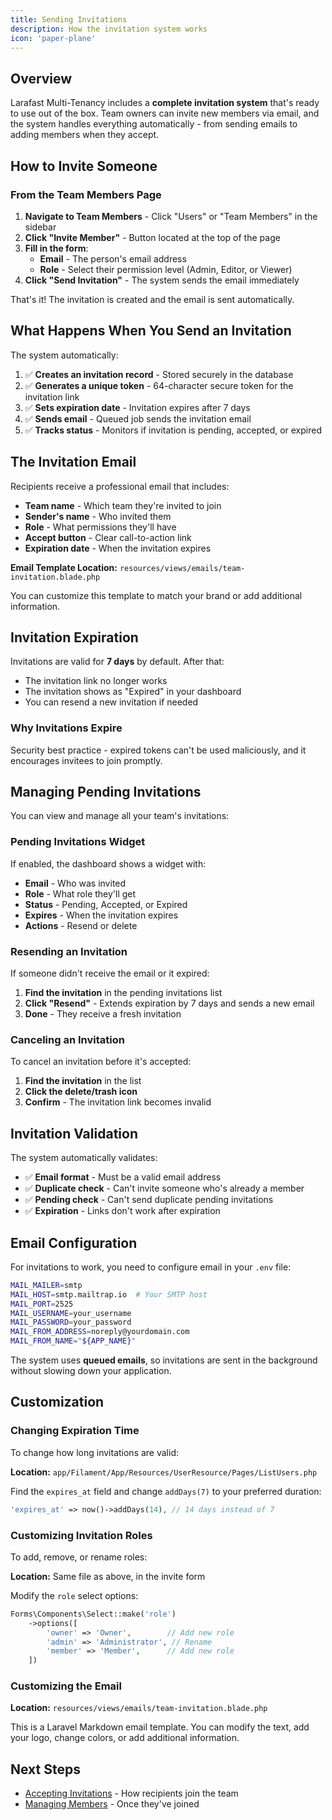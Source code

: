 ```yaml
---
title: Sending Invitations
description: How the invitation system works
icon: 'paper-plane'
---
```


## Overview

Larafast Multi-Tenancy includes a **complete invitation system** that's ready to use out of the box. Team owners can invite new members via email, and the system handles everything automatically - from sending emails to adding members when they accept.

## How to Invite Someone

### From the Team Members Page

1. **Navigate to Team Members** - Click "Users" or "Team Members" in the sidebar
2. **Click "Invite Member"** - Button located at the top of the page
3. **Fill in the form**:
   - **Email** - The person's email address
   - **Role** - Select their permission level (Admin, Editor, or Viewer)
4. **Click "Send Invitation"** - The system sends the email immediately

That's it! The invitation is created and the email is sent automatically.

## What Happens When You Send an Invitation

The system automatically:

1. ✅ **Creates an invitation record** - Stored securely in the database
2. ✅ **Generates a unique token** - 64-character secure token for the invitation link
3. ✅ **Sets expiration date** - Invitation expires after 7 days
4. ✅ **Sends email** - Queued job sends the invitation email
5. ✅ **Tracks status** - Monitors if invitation is pending, accepted, or expired

## The Invitation Email

Recipients receive a professional email that includes:

- **Team name** - Which team they're invited to join
- **Sender's name** - Who invited them
- **Role** - What permissions they'll have
- **Accept button** - Clear call-to-action link
- **Expiration date** - When the invitation expires

**Email Template Location:** `resources/views/emails/team-invitation.blade.php`

You can customize this template to match your brand or add additional information.

## Invitation Expiration

Invitations are valid for **7 days** by default. After that:
- The invitation link no longer works
- The invitation shows as "Expired" in your dashboard
- You can resend a new invitation if needed

### Why Invitations Expire

Security best practice - expired tokens can't be used maliciously, and it encourages invitees to join promptly.

## Managing Pending Invitations

You can view and manage all your team's invitations:

### Pending Invitations Widget

If enabled, the dashboard shows a widget with:
- **Email** - Who was invited
- **Role** - What role they'll get
- **Status** - Pending, Accepted, or Expired
- **Expires** - When the invitation expires
- **Actions** - Resend or delete

### Resending an Invitation

If someone didn't receive the email or it expired:

1. **Find the invitation** in the pending invitations list
2. **Click "Resend"** - Extends expiration by 7 days and sends a new email
3. **Done** - They receive a fresh invitation

### Canceling an Invitation

To cancel an invitation before it's accepted:

1. **Find the invitation** in the list
2. **Click the delete/trash icon**
3. **Confirm** - The invitation link becomes invalid

## Invitation Validation

The system automatically validates:
- ✅ **Email format** - Must be a valid email address
- ✅ **Duplicate check** - Can't invite someone who's already a member
- ✅ **Pending check** - Can't send duplicate pending invitations
- ✅ **Expiration** - Links don't work after expiration

## Email Configuration

For invitations to work, you need to configure email in your `.env` file:

```bash
MAIL_MAILER=smtp
MAIL_HOST=smtp.mailtrap.io  # Your SMTP host
MAIL_PORT=2525
MAIL_USERNAME=your_username
MAIL_PASSWORD=your_password
MAIL_FROM_ADDRESS=noreply@yourdomain.com
MAIL_FROM_NAME="${APP_NAME}"
```

The system uses **queued emails**, so invitations are sent in the background without slowing down your application.

## Customization

### Changing Expiration Time

To change how long invitations are valid:

**Location:** `app/Filament/App/Resources/UserResource/Pages/ListUsers.php`

Find the `expires_at` field and change `addDays(7)` to your preferred duration:
```php
'expires_at' => now()->addDays(14), // 14 days instead of 7
```

### Customizing Invitation Roles

To add, remove, or rename roles:

**Location:** Same file as above, in the invite form

Modify the `role` select options:
```php
Forms\Components\Select::make('role')
    ->options([
        'owner' => 'Owner',        // Add new role
        'admin' => 'Administrator', // Rename
        'member' => 'Member',      // Add new role
    ])
```

### Customizing the Email

**Location:** `resources/views/emails/team-invitation.blade.php`

This is a Laravel Markdown email template. You can modify the text, add your logo, change colors, or add additional information.

## Next Steps

- [Accepting Invitations](/multi-tenancy/invitations/accepting-invitations) - How recipients join the team
- [Managing Members](/multi-tenancy/teams/managing-members) - Once they've joined
